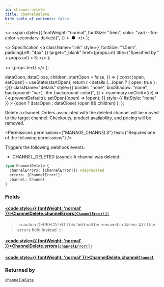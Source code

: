 ```yaml
---
id: channel-delete
title: ChannelDelete
hide_table_of_contents: false
---
```


  <>
    <span
      style={{
        fontWeight: "normal",
        fontSize: ".5em",
        color: "var(--ifm-color-secondary-darkest)",
      }}
    >
      &nbsp;●&nbsp;
    </span>
  </>
);

  <>
    Specification
    <a
      className="link"
      style={{ fontSize: "1.5em", paddingLeft: "4px" }}
      target="\_blank"
      href={props.url}
      title={"Specified by " + props.url}
    >
      ⎘
    </a>
  </>
);

  <>
    <span className={props.class}>{props.text}</span>
  </>
);


  dataOpen,
  dataClose,
  children,
  startOpen = false,
}) => {
  const [open, setOpen] = useState(startOpen);
  return (
    <details
      {...(open ? { open: true } : {})}
      className="details"
      style={{
        border: "none",
        boxShadow: "none",
        background: "var(--ifm-background-color)",
      }}
    >
      <summary
        onClick={(e) => {
          e.preventDefault();
          setOpen((open) => !open);
        }}
        style={{ listStyle: "none" }}
      >
        {open ? dataOpen : dataClose}
      </summary>
      {open && children}
    </details>
  );
};

Delete a channel. Orders associated with the deleted channel will be moved to the target channel. Checkouts, product availability, and pricing will be removed.

<Permissions
  permissions={"MANAGE_CHANNELS"}
  text={"Requires one of the following permissions"}
/>

Triggers the following webhook events:

- CHANNEL_DELETED (async): A channel was deleted.

```graphql
type ChannelDelete {
  channelErrors: [ChannelError!]! @deprecated
  errors: [ChannelError!]!
  channel: Channel
}
```

### Fields

#### [<code style={{ fontWeight: 'normal' }}>ChannelDelete.<b>channelErrors</b></code>](#)<Bullet />[`[ChannelError!]!`](../../../api-reference/channels/objects/channel-error) <Badge class="badge badge--deprecated badge--secondary" text="deprecated"/> <Badge class="badge badge--secondary" text="non-null"/> <Badge class="badge badge--secondary" text="object"/>

> :::caution DEPRECATED
> This field will be removed in Saleor 4.0. Use `errors` field instead.
> :::

#### [<code style={{ fontWeight: 'normal' }}>ChannelDelete.<b>errors</b></code>](#)<Bullet />[`[ChannelError!]!`](../../../api-reference/channels/objects/channel-error) <Badge class="badge badge--secondary" text="non-null"/> <Badge class="badge badge--secondary" text="object"/>

>

#### [<code style={{ fontWeight: 'normal' }}>ChannelDelete.<b>channel</b></code>](#)<Bullet />[`Channel`](../../../api-reference/channels/objects/channel) <Badge class="badge badge--secondary" text="object"/>

>

### Returned by

[`channelDelete`](../../../api-reference/channels/mutations/channel-delete) <Badge class="badge badge--secondary" text="mutation"/>

